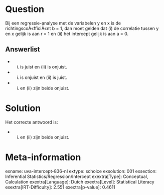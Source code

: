 Question
========

Bij een regressie-analyse met de variabelen y en x is de
richtingscoÃ«fficiÃ«nt b = 1, dan moet gelden dat (i) de correlatie
tussen y en x gelijk is aan r = 1 en (ii) het intercept gelijk is aan a
= 0.


Answerlist
----------

* (i) is juist en (ii) is onjuist.
* (i) is onjuist en (ii) is juist.
* (i) en (ii) zijn beide onjuist.

Solution
========

Het correcte antwoord is: 

* (i) en (ii) zijn beide onjuist.

Meta-information
================
exname: uva-intercept-836-nl
extype: schoice
exsolution: 001
exsection: Inferential Statistics/Regression/Intercept
exextra[Type]: Conceptual, Calculation
exextra[Language]: Dutch
exextra[Level]: Statistical Literacy
exextra[IRT-Difficulty]: 2.551
exextra[p-value]: 0.4611
